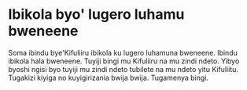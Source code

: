 # Ibikola byo' lugero luhamu bweneene

Soma ibindu bye'Kifuliiru ibikola ku lugero luhamuna bweneene. Ibindu ibikola hala bweneene.
Tuyiji bingi mu Kifuliiru na mu zindi ndeto. Yibyo byoshi ngisi byo tuyiji mu zindi ndeto tubilete na mu ndeto yitu Kifuliitu.
Tugakizi kiyiga no kuyigirizania bwija bwija. Tugamenya bingi.

